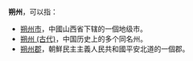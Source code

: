'''朔州'''，可以指：
* [[朔州市|朔州市]]，中國山西省下辖的一個地级市。
* [[朔州_(古代)|朔州 (古代)]]，中国历史上的多个同名州。
* [[朔州郡|朔州郡]]，朝鮮民主主義人民共和國平安北道的一個郡。

{{Disambig|Cat=二字亚洲地名消歧义|S}}